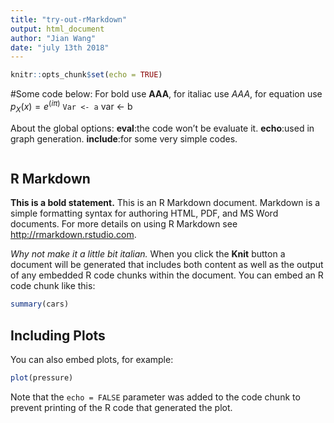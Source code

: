 ```yaml
---
title: "try-out-rMarkdown"
output: html_document
author: "Jian Wang"
date: "july 13th 2018"
---
```


```r
knitr::opts_chunk$set(echo = TRUE)
```

#Some code below:
For bold use **AAA**, for italiac use *AAA*, for equation use $p_X(x) = e^(i \pi)$
`Var <- a`
var <- b

About the global options: 
  **eval**:the code won't be evaluate it. 
  **echo**:used in graph generation. 
  **include**:for some very simple codes. 
```r

```

## R Markdown
**This is a bold statement.**
This is an R Markdown document. Markdown is a simple formatting syntax for authoring HTML, PDF, and MS Word documents. For more details on using R Markdown see <http://rmarkdown.rstudio.com>.

*Why not make it a little bit italian.*
When you click the **Knit** button a document will be generated that includes both content as well as the output of any embedded R code chunks within the document. You can embed an R code chunk like this:

```r
summary(cars)
```

## Including Plots

You can also embed plots, for example:

```r
plot(pressure)
```

Note that the `echo = FALSE` parameter was added to the code chunk to prevent printing of the R code that generated the plot.

